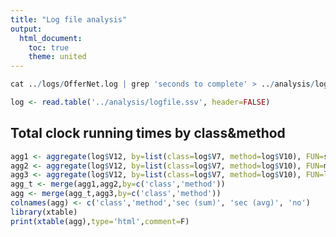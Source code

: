 ```yaml
---
title: "Log file analysis"
output: 
  html_document:
    toc: true
    theme: united
---
```


```r

cat ../logs/OfferNet.log | grep 'seconds to complete' > ../analysis/logfile.ssv
```

```r
log <- read.table('../analysis/logfile.ssv', header=FALSE)
```

## Total clock running times by class&method

```r
agg1 <- aggregate(log$V12, by=list(class=log$V7, method=log$V10), FUN=sum)
agg2 <- aggregate(log$V12, by=list(class=log$V7, method=log$V10), FUN=mean)
agg3 <- aggregate(log$V12, by=list(class=log$V7, method=log$V10), FUN=length)
agg_t <- merge(agg1,agg2,by=c('class','method'))
agg <- merge(agg_t,agg3,by=c('class','method'))
colnames(agg) <- c('class','method','sec (sum)', 'sec (avg)', 'no')
library(xtable)
print(xtable(agg),type='html',comment=F)
```